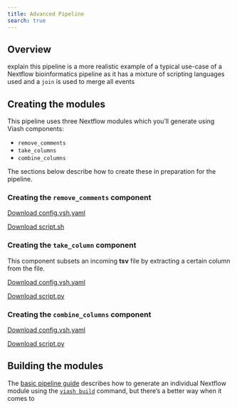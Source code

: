 ```yaml
---
title: Advanced Pipeline
search: true
---
```


## Overview

explain this pipeline is a more realistic example of a typical use-case of a Nextflow bioinformatics pipeline as it has a mixture of scripting languages used and a `join` is used to merge all events  

## Creating the modules

This pipeline uses three Nextflow modules which you'll generate using Viash components:

- `remove_comments`
- `take_columns`
- `combine_columns`

The sections below describe how to create these in preparation for the pipeline.

### Creating the `remove_comments` component


<a href="/download/remove_comments/bash/config.vsh.yaml" id="btn-download" class="btn btn-info btn-md" role="button" download>Download config.vsh.yaml</a>    

<a href="/download/remove_comments/bash/script.sh" id="btn-download" class="btn btn-info btn-md" role="button" download>Download script.sh</a>  

### Creating the `take_column` component

This component subsets an incoming **tsv** file by extracting a certain column from the file. 

<a href="/download/take_column/python/config.vsh.yaml" id="btn-download" class="btn btn-info btn-md" role="button" download>Download config.vsh.yaml</a>    

<a href="/download/take_column/python/script.py" id="btn-download" class="btn btn-info btn-md" role="button" download>Download script.py</a>  

### Creating the `combine_columns` component

<a href="/download/combine_columns/R/config.vsh.yaml" id="btn-download" class="btn btn-info btn-md" role="button" download>Download config.vsh.yaml</a>    

<a href="/download/combine_columns/R/script.R" id="btn-download" class="btn btn-info btn-md" role="button" download>Download script.py</a>  


## Building the modules

The [basic pipeline guide](#) describes how to generate an individual Nextflow module using the [`viash build`](#) command, but there's a better way when it comes to 